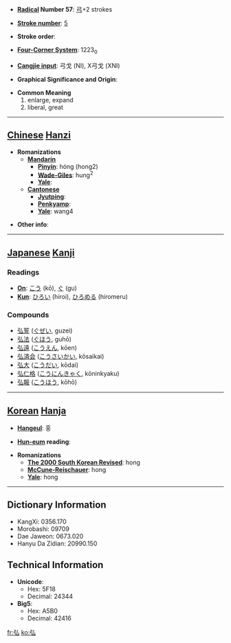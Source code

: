 * '''[[Wiktionary:Chinese radical index| Radical]] Number 57''': [[Wiktionary:Chinese radical index 弓|弓]]+2 strokes

* '''[[Wiktionary:Chinese total strokes index|Stroke number]]''': [[Wiktionary:Chinese total strokes index 5|5]]

* '''Stroke order''': 

* '''[[Wiktionary:Chinese four corner index|Four-Corner System]]''': 1223<sub>0</sub>

* '''[[Wiktionary:Chinese Cangjie index|Cangjie input]]''': 弓戈 (NI), X弓戈 (XNI)

* '''Graphical Significance and Origin''': 

* '''Common Meaning'''
*#enlarge, expand
*# liberal, great


----

== [[Chinese]] [[Hanzi]] ==

* '''Romanizations'''
** '''[[Mandarin]]'''
*** '''[[Pinyin]]''': hóng (hong2)
*** '''[[Wade-Giles]]''': hung<sup>2</sup>
*** '''[[Yale]]''': 
** '''[[Cantonese]]'''
*** '''[[Jyutping]]''':
*** '''[[Penkyamp]]''': 
*** '''[[Yale]]''': wang4

* '''Other info''': 

----

== [[Japanese]] [[Kanji]] ==

===Readings===
* '''[[On]]''': [[こう]] (kō), [[ぐ]] (gu)
* '''[[Kun]]''': [[ひろい]] (hiroi), [[ひろめる]] (hiromeru)
===Compounds===
*[[弘誓]] ([[ぐぜい]], guzei)
*[[弘法]] ([[ぐほう]], guhō)
*[[弘遠]] ([[こうえん]], kōen)
*[[弘済会]] ([[こうさいかい]], kōsaikai)
*[[弘大]] ([[こうだい]], kōdai)
*[[弘仁格]] ([[こうにんきゃく]], kōninkyaku)
*[[弘報]] ([[こうほう]], kōhō)
----

== [[Korean]] [[Hanja]] ==

* '''[[Hangeul]]''': 홍

* '''[[Hun-eum]] reading''': 

* '''Romanizations'''
** '''[[The 2000 South Korean Revised Romanization|The 2000 South Korean Revised]]''': hong
** '''[[McCune-Reischauer]]''': hong
** '''[[Yale]]''': hong

----

== Dictionary Information ==

* KangXi: 0356.170
* Morobashi: 09709
* Dae Jaweon: 0673.020
* Hanyu Da Zidian: 20990.150

== Technical Information ==

* '''Unicode''':
** Hex: 5F18
** Decimal: 24344
* '''Big5''':
** Hex: A5B0
** Decimal: 42416

[[fr:弘]]
[[ko:弘]]